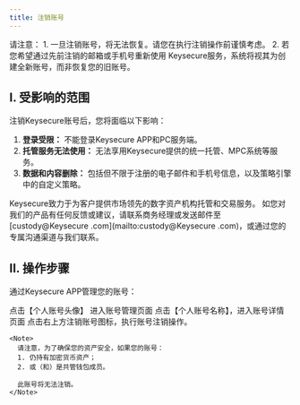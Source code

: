 ```yaml
---
title: 注销账号
---
```

<Warning>
请注意：
1. 一旦注销账号，将无法恢复。请您在执行注销操作前谨慎考虑。
2. 若您希望通过先前注销的邮箱或手机号重新使用 Keysecure服务，系统将视其为创建全新账号，而非恢复您的旧账号。
</Warning>

## I. 受影响的范围

注销Keysecure账号后，您将面临以下影响：

1. **登录受限：** 不能登录Keysecure APP和PC服务端。 
2. **托管服务无法使用：** 无法享用Keysecure提供的统一托管、MPC系统等服务。
3. **数据和内容删除：** 包括但不限于注册的电子邮件和手机号信息，以及策略引擎中的自定义策略。


Keysecure致力于为客户提供市场领先的数字资产机构托管和交易服务。
如您对我们的产品有任何反馈或建议，请联系商务经理或发送邮件至 [custody@Keysecure .com](mailto:custody@Keysecure .com)，或通过您的专属沟通渠道与我们联系。


## II. 操作步骤

通过Keysecure APP管理您的账号：

<Steps>
  <Step title="个人中心">
    点击【个人账号头像】 进入账号管理页面
  </Step>

  <Step title="账号详情">
    点击【个人账号名称】，进入账号详情页面
  </Step>

  <Step title="注销账号">
    点击右上方注销账号图标，执行账号注销操作。

    <Note>
      请注意，为了确保您的资产安全，如果您的账号：
      1. 仍持有加密货币资产；
      2. 或（和）是共管钱包成员。

      此账号将无法注销。
    </Note>
  </Step>
</Steps>
